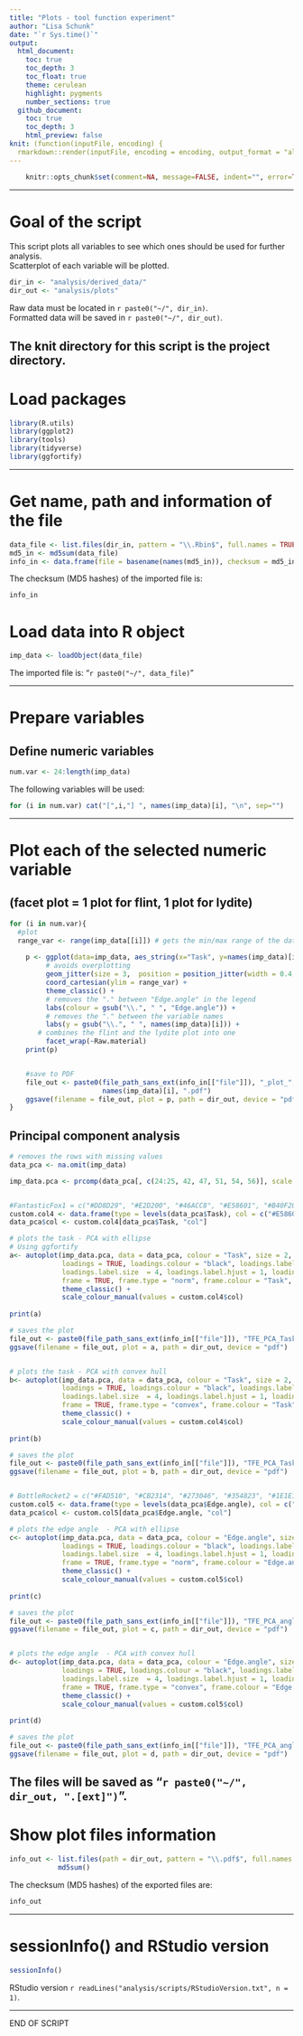 ```yaml
---
title: "Plots - tool function experiment"
author: "Lisa Schunk"
date: "`r Sys.time()`"
output:
  html_document:
    toc: true
    toc_depth: 3
    toc_float: true
    theme: cerulean
    highlight: pygments
    number_sections: true
  github_document: 
    toc: true
    toc_depth: 3
    html_preview: false
knit: (function(inputFile, encoding) {
  rmarkdown::render(inputFile, encoding = encoding, output_format = "all", knit_root_dir = rprojroot::find_rstudio_root_file()) })
---
```




```r
	knitr::opts_chunk$set(comment=NA, message=FALSE, indent="", error=TRUE)
```

---


# Goal of the script
This script plots all variables to see which ones should be used for further analysis.  
Scatterplot of each variable will be plotted.   



```r
dir_in <- "analysis/derived_data/"
dir_out <- "analysis/plots"
```

Raw data must be located in `r paste0("~/", dir_in)`.  
Formatted data will be saved in `r paste0("~/", dir_out)`.

The knit directory for this script is the project directory.
---


# Load packages
```r
library(R.utils)
library(ggplot2)
library(tools)
library(tidyverse)
library(ggfortify)

```


---

# Get name, path and information of the file 
```r
data_file <- list.files(dir_in, pattern = "\\.Rbin$", full.names = TRUE)
md5_in <- md5sum(data_file)
info_in <- data.frame(file = basename(names(md5_in)), checksum = md5_in, row.names = NULL)
```


The checksum (MD5 hashes) of the imported file is:  
```r
info_in
```


# Load data into R object
```r
imp_data <- loadObject(data_file)
```

The imported file is: "`r paste0("~/", data_file)`"  



---

# Prepare variables
## Define numeric variables
```r
num.var <- 24:length(imp_data)
```

The following variables will be used: 

```r
for (i in num.var) cat("[",i,"] ", names(imp_data)[i], "\n", sep="")
```


---

# Plot each of the selected numeric variable 
## (facet plot = 1 plot for flint, 1 plot for lydite)
```r
for (i in num.var){
  #plot
  range_var <- range(imp_data[[i]]) # gets the min/max range of the data set 
  
	p <- ggplot(data=imp_data, aes_string(x="Task", y=names(imp_data)[i], colour="Edge.angle")) + 
	     # avoids overplotting
	     geom_jitter(size = 3,  position = position_jitter(width = 0.4, seed = 1)) + 
	     coord_cartesian(ylim = range_var) + 
	     theme_classic() + 
	     # removes the "." between "Edge.angle" in the legend 
	     labs(colour = gsub("\\.", " ", "Edge.angle")) + 
	     # removes the "." between the variable names
	     labs(y = gsub("\\.", " ", names(imp_data)[i])) + 
       # combines the flint and the lydite plot into one    
	     facet_wrap(~Raw.material) 
	print(p)


	#save to PDF
	file_out <- paste0(file_path_sans_ext(info_in[["file"]]), "_plot_", 
	                   names(imp_data)[i], ".pdf")
	ggsave(filename = file_out, plot = p, path = dir_out, device = "pdf")
}

```


## Principal component analysis 
```r
# removes the rows with missing values 
data_pca <- na.omit(imp_data) 

imp_data.pca <- prcomp(data_pca[, c(24:25, 42, 47, 51, 54, 56)], scale. = TRUE) 


#FantasticFox1 = c("#DD8D29", "#E2D200", "#46ACC8", "#E58601", "#B40F20")
custom.col4 <- data.frame(type = levels(data_pca$Task), col = c("#E58601", "#B40F20")) 
data_pca$col <- custom.col4[data_pca$Task, "col"]

# plots the task - PCA with ellipse 
# Using ggfortify
a<- autoplot(imp_data.pca, data = data_pca, colour = "Task", size = 2,
             loadings = TRUE, loadings.colour = "black", loadings.label = TRUE, loadings.label.colour = "black", 
             loadings.label.size  = 4, loadings.label.hjust = 1, loadings.label.vjust = 1,  
             frame = TRUE, frame.type = "norm", frame.colour = "Task", frame.alpha = 0) + 
             theme_classic() +
             scale_colour_manual(values = custom.col4$col)
         
print(a)

# saves the plot
file_out <- paste0(file_path_sans_ext(info_in[["file"]]), "TFE_PCA_Task_1", ".pdf")
ggsave(filename = file_out, plot = a, path = dir_out, device = "pdf")


# plots the task - PCA with convex hull
b<- autoplot(imp_data.pca, data = data_pca, colour = "Task", size = 2,
             loadings = TRUE, loadings.colour = "black", loadings.label = TRUE, loadings.label.colour = "black", 
             loadings.label.size  = 4, loadings.label.hjust = 1, loadings.label.vjust = 1,  
             frame = TRUE, frame.type = "convex", frame.colour = "Task", frame.alpha = 0) + 
             theme_classic() +
             scale_colour_manual(values = custom.col4$col)
         
print(b)

# saves the plot
file_out <- paste0(file_path_sans_ext(info_in[["file"]]), "TFE_PCA_Task_2", ".pdf")
ggsave(filename = file_out, plot = b, path = dir_out, device = "pdf")


# BottleRocket2 = c("#FAD510", "#CB2314", "#273046", "#354823", "#1E1E1E")
custom.col5 <- data.frame(type = levels(data_pca$Edge.angle), col = c("#273046", "#FAD510")) 
data_pca$col <- custom.col5[data_pca$Edge.angle, "col"]

# plots the edge angle  - PCA with ellipse 
c<- autoplot(imp_data.pca, data = data_pca, colour = "Edge.angle", size = 2,
             loadings = TRUE, loadings.colour = "black", loadings.label = TRUE, loadings.label.colour = "black", 
             loadings.label.size  = 4, loadings.label.hjust = 1, loadings.label.vjust = 1,  
             frame = TRUE, frame.type = "norm", frame.colour = "Edge.angle", frame.alpha = 0) + 
             theme_classic() +
             scale_colour_manual(values = custom.col5$col)
         
print(c)

# saves the plot
file_out <- paste0(file_path_sans_ext(info_in[["file"]]), "TFE_PCA_angle_1", ".pdf")
ggsave(filename = file_out, plot = c, path = dir_out, device = "pdf")


# plots the edge angle  - PCA with convex hull 
d<- autoplot(imp_data.pca, data = data_pca, colour = "Edge.angle", size = 2,
             loadings = TRUE, loadings.colour = "black", loadings.label = TRUE, loadings.label.colour = "black", 
             loadings.label.size  = 4, loadings.label.hjust = 1, loadings.label.vjust = 1,  
             frame = TRUE, frame.type = "convex", frame.colour = "Edge.angle", frame.alpha = 0) + 
             theme_classic() +
             scale_colour_manual(values = custom.col5$col)
         
print(d)

# saves the plot
file_out <- paste0(file_path_sans_ext(info_in[["file"]]), "TFE_PCA_angle_2", ".pdf")
ggsave(filename = file_out, plot = d, path = dir_out, device = "pdf")

```
The files will be saved as "`r paste0("~/", dir_out, ".[ext]")`".
---


# Show plot files information
```r
info_out <- list.files(path = dir_out, pattern = "\\.pdf$", full.names = TRUE) %>% 
            md5sum()
```


The checksum (MD5 hashes) of the exported files are:  
```r
info_out
```


---

# sessionInfo() and RStudio version

```r
sessionInfo()
```

RStudio version `r readLines("analysis/scripts/RStudioVersion.txt", n = 1)`.


---

END OF SCRIPT
